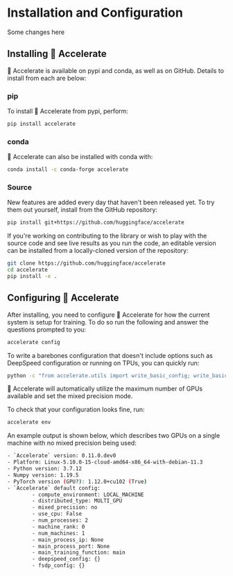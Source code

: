 <!--Copyright 2022 The HuggingFace Team. All rights reserved.

Licensed under the Apache License, Version 2.0 (the "License"); you may not use this file except in compliance with
the License. You may obtain a copy of the License at

http://www.apache.org/licenses/LICENSE-2.0

Unless required by applicable law or agreed to in writing, software distributed under the License is distributed on
an "AS IS" BASIS, WITHOUT WARRANTIES OR CONDITIONS OF ANY KIND, either express or implied. See the License for the
specific language governing permissions and limitations under the License.
-->

# Installation and Configuration

Some changes here

## Installing 🤗 Accelerate

🤗 Accelerate is available on pypi and conda, as well as on GitHub. Details to install from each are below:

### pip 

To install 🤗 Accelerate from pypi, perform:

```bash
pip install accelerate
```

### conda

🤗 Accelerate can also be installed with conda with:

```bash
conda install -c conda-forge accelerate
```

### Source

New features are added every day that haven't been released yet. To try them out yourself, install
from the GitHub repository:

```bash
pip install git+https://github.com/huggingface/accelerate
```

If you're working on contributing to the library or wish to play with the source code and see live 
results as you run the code, an editable version can be installed from a locally-cloned version of the 
repository:

```bash
git clone https://github.com/huggingface/accelerate
cd accelerate
pip install -e .
```

## Configuring 🤗 Accelerate

After installing, you need to configure 🤗 Accelerate for how the current system is setup for training. 
To do so run the following and answer the questions prompted to you:

```bash
accelerate config
```

To write a barebones configuration that doesn't include options such as DeepSpeed configuration or running on TPUs, you can quickly run:

```bash
python -c "from accelerate.utils import write_basic_config; write_basic_config(mixed_precision='fp16')"
```
🤗 Accelerate will automatically utilize the maximum number of GPUs available and set the mixed precision mode.

To check that your configuration looks fine, run:

```bash
accelerate env
```

An example output is shown below, which describes two GPUs on a single machine with no mixed precision being used:

```bash
- `Accelerate` version: 0.11.0.dev0
- Platform: Linux-5.10.0-15-cloud-amd64-x86_64-with-debian-11.3
- Python version: 3.7.12
- Numpy version: 1.19.5
- PyTorch version (GPU?): 1.12.0+cu102 (True)
- `Accelerate` default config:
        - compute_environment: LOCAL_MACHINE
        - distributed_type: MULTI_GPU
        - mixed_precision: no
        - use_cpu: False
        - num_processes: 2
        - machine_rank: 0
        - num_machines: 1
        - main_process_ip: None
        - main_process_port: None
        - main_training_function: main
        - deepspeed_config: {}
        - fsdp_config: {}
```